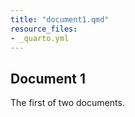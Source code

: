 ```yaml
---
title: "document1.qmd"
resource_files:
- _quarto.yml
---
```


## Document 1

The first of two documents.
